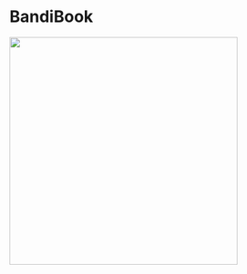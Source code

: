 # BandiBook

<img
  src='https://github.com/bandibook/bandibook/assets/112946860/6b116f46-b4fd-4d8c-b03c-1a6981bea2f6'
  width='400'
/>
